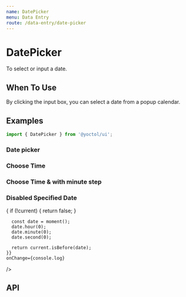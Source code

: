 ```yaml
---
name: DatePicker
menu: Data Entry
route: /data-entry/date-picker
---
```






# DatePicker

To select or input a date.

## When To Use

By clicking the input box, you can select a date from a popup calendar.

## Examples

```js
import { DatePicker } from '@yoctol/ui';
```

### Date picker

<Playground>
  <DatePicker defaultValue={moment()} onChange={console.log} />
</Playground>

### Choose Time

<Playground>
  <DatePicker
    onChange={console.log}
    placeholder="Please Select Date & Time"
    showTime
    showSecond
  />
</Playground>


### Choose Time & with minute step

<Playground>
  <DatePicker
    onChange={console.log}
    format="YYYY-MM-DD HH:mm"
    minuteStep={15}
    showTime
  />
</Playground>

### Disabled Specified Date

<Playground>
  <DatePicker
    disabledDate={current => {
      if (!current) {
        return false;
      }

      const date = moment();
      date.hour(0);
      date.minute(0);
      date.second(0);

      return current.isBefore(date);
    }}
    onChange={console.log}
  />
</Playground>


## API

<PropsTable of={DatePicker} />
